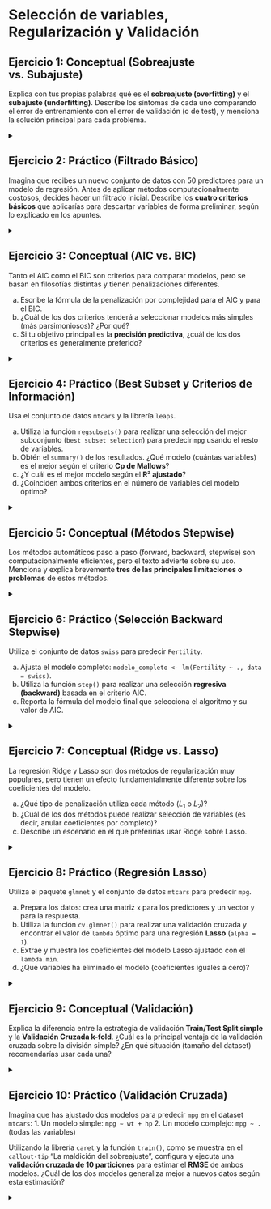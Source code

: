 # Selección de variables, Regularización y Validación

## Ejercicio 1: Conceptual (Sobreajuste vs. Subajuste)

Explica con tus propias palabras qué es el **sobreajuste (overfitting)** y el **subajuste (underfitting)**. Describe los síntomas de cada uno comparando el error de entrenamiento con el error de validación (o de test), y menciona la solución principal para cada problema.

<details>
<summary></summary>

**Sobreajuste (Overfitting):**

- **Definición**: El modelo aprende demasiado específicamente los datos de entrenamiento, incluyendo ruido y patrones espurios.
- **Síntomas**: Error de entrenamiento muy bajo, pero error de validación/test alto. Gran diferencia entre ambos errores.
- **Solución principal**: Reducir complejidad del modelo (menos variables, regularización, más datos).

**Subajuste (Underfitting):**

- **Definición**: El modelo es demasiado simple para capturar los patrones reales en los datos.
- **Síntomas**: Tanto el error de entrenamiento como el de validación son altos y similares.
- **Solución principal**: Aumentar complejidad del modelo (más variables, términos de interacción, modelos más flexibles).

Una imagen clásica ayuda a visualizar esto:

```r
# Simulación del gráfico clásico de sobreajuste vs subajuste
complejidad <- 1:20
set.seed(123)

# Error de entrenamiento (siempre decrece)
error_entrenamiento <- 10 * exp(-0.3 * complejidad) + rnorm(20, 0, 0.2)
error_entrenamiento <- pmax(error_entrenamiento, 0.5)  # Mínimo realista

# Error de validación (forma de U)
error_validacion <- 8 * exp(-0.2 * complejidad) + 0.15 * complejidad^1.5 + rnorm(20, 0, 0.3)
error_validacion <- pmax(error_validacion, 1)  # Mínimo realista

# Crear el gráfico
plot(complejidad, error_entrenamiento, type = "l", col = "blue", lwd = 2,
     ylim = c(0, max(c(error_entrenamiento, error_validacion)) + 1),
     xlab = "Complejidad del Modelo", 
     ylab = "Error",
     main = "Sobreajuste vs. Subajuste: Error de Entrenamiento vs. Validación")

lines(complejidad, error_validacion, col = "red", lwd = 2)

# Marcar el punto óptimo
punto_optimo <- which.min(error_validacion)
points(complejidad[punto_optimo], error_validacion[punto_optimo], 
       col = "darkgreen", pch = 19, cex = 1.5)

# Añadir leyenda
legend("topright", 
       legend = c("Error Entrenamiento", "Error Validación", "Punto Óptimo"),
       col = c("blue", "red", "darkgreen"),
       lty = c(1, 1, NA),
       pch = c(NA, NA, 19),
       lwd = 2)

# Añadir regiones
text(5, max(error_validacion) * 0.9, "SUBAJUSTE", col = "orange", cex = 1.2, font = 2)
text(15, max(error_validacion) * 0.7, "SOBREAJUSTE", col = "purple", cex = 1.2, font = 2)
```

> En el gráfico, a medida que aumenta la complejidad del modelo (hacia la derecha), el **error de entrenamiento** siempre baja. Sin embargo, el **error de validación** (el que realmente importa) baja hasta un punto óptimo y luego empieza a subir, indicando **sobreajuste**.

</details>

## Ejercicio 2: Práctico (Filtrado Básico)

Imagina que recibes un nuevo conjunto de datos con 50 predictores para un modelo de regresión. Antes de aplicar métodos computacionalmente costosos, decides hacer un filtrado inicial. Describe los **cuatro criterios básicos** que aplicarías para descartar variables de forma preliminar, según lo explicado en los apuntes.

<details>
<summary></summary>

Los **cuatro criterios básicos** para filtrado inicial son:

1. **Varianza casi cero**: Eliminar variables con varianza extremadamente baja o constantes.
2. **Correlación muy alta entre predictores**: Eliminar variables redundantes (correlación > 0.95).
3. **Muchos valores faltantes**: Eliminar variables con un porcentaje alto de datos perdidos.
4. **Irrelevancia teórica**: Eliminar variables que no tienen sentido conceptual para el problema (ej: ID, timestamps irrelevantes).

</details>

## Ejercicio 3: Conceptual (AIC vs. BIC)

Tanto el AIC como el BIC son criterios para comparar modelos, pero se basan en filosofías distintas y tienen penalizaciones diferentes.

a) Escribe la fórmula de la penalización por complejidad para el AIC y para el BIC.
b) ¿Cuál de los dos criterios tenderá a seleccionar modelos más simples (más parsimoniosos)? ¿Por qué?
c) Si tu objetivo principal es la **precisión predictiva**, ¿cuál de los dos criterios es generalmente preferido?

<details>
<summary></summary>

**a) Fórmulas de penalización:**

- **AIC**: $-2\log L + 2p$
- **BIC**: $-2\log L + p\log(n)$

Donde $p$ = número de parámetros, $n$ = número de observaciones.

**b) ¿Cuál selecciona modelos más simples?**
**BIC** tenderá a seleccionar modelos más parsimoniosos porque su penalización es más severa cuando $n > 8$ (ya que $\log(n) > 2$).

**c) Para precisión predictiva:**
**AIC** es generalmente preferido para precisión predictiva porque está más orientado a minimizar el error de predicción, mientras que BIC está más orientado a encontrar el "modelo verdadero".

</details>

## Ejercicio 4: Práctico (Best Subset y Criterios de Información)

Usa el conjunto de datos `mtcars` y la librería `leaps`.

a) Utiliza la función `regsubsets()` para realizar una selección del mejor subconjunto (`best subset selection`) para predecir `mpg` usando el resto de variables.
b) Obtén el `summary()` de los resultados. ¿Qué modelo (cuántas variables) es el mejor según el criterio **Cp de Mallows**?
c) ¿Y cuál es el mejor modelo según el **R² ajustado**?
d) ¿Coinciden ambos criterios en el número de variables del modelo óptimo?

<details>
<summary></summary>

**a) Best subset selection:**

```r
library(leaps)
regfit_full <- regsubsets(mpg ~ ., data = mtcars, nvmax = 10)
```

**b) Summary de resultados:**

```r
reg_summary <- summary(regfit_full)
print("Cp de Mallows por número de variables:")
print(reg_summary$cp)

# Mejor modelo según Cp
best_cp <- which.min(reg_summary$cp)
print(paste("Mejor modelo según Cp:", best_cp, "variables"))
```

**c) Mejor según R² ajustado:**

```r
print("R² ajustado por número de variables:")
print(reg_summary$adjr2)
best_adjr2 <- which.max(reg_summary$adjr2)
print(paste("Mejor modelo según R² ajustado:", best_adjr2, "variables"))
```

**d) ¿Coinciden?**

```r
print(paste("¿Coinciden Cp y R² adj?", best_cp == best_adjr2))
```

Para ver qué variables específicas selecciona cada modelo, podemos usar la función `coef()`:

```r
# Variables del mejor modelo según Cp (3 variables)
print("Mejores 3 variables (Cp):")
print(names(coef(regfit_full, id = 3)))

# Variables del mejor modelo según R² ajustado (5 variables)
print("Mejores 5 variables (R² adj):")
print(names(coef(regfit_full, id = 5)))
```

</details>

## Ejercicio 5: Conceptual (Métodos Stepwise)

Los métodos automáticos paso a paso (forward, backward, stepwise) son computacionalmente eficientes, pero el texto advierte sobre su uso. Menciona y explica brevemente **tres de las principales limitaciones o problemas** de estos métodos.

<details>
<summary></summary>

**Tres principales limitaciones:**

1. **Inestabilidad**: Pequeños cambios en los datos pueden llevar a modelos completamente diferentes. La selección puede ser muy sensible al orden de entrada/salida.

2. **Múltiples comparaciones**: Se realizan muchos tests sin ajuste por multiplicidad, inflando la tasa de error tipo I. Los p-valores ya no tienen su interpretación usual.

3. **Optimización local**: Los métodos stepwise pueden quedarse atrapados en óptimos locales y no encontrar el mejor conjunto global de variables.

</details>

## Ejercicio 6: Práctico (Selección Backward Stepwise)

Utiliza el conjunto de datos `swiss` para predecir `Fertility`.

a) Ajusta el modelo completo: `modelo_completo <- lm(Fertility ~ ., data = swiss)`.
b) Utiliza la función `step()` para realizar una selección **regresiva (backward)** basada en el criterio AIC.
c) Reporta la fórmula del modelo final que selecciona el algoritmo y su valor de AIC.

<details>
<summary></summary>

**a) Modelo completo:**

```r
modelo_completo <- lm(Fertility ~ ., data = swiss)
```

**b) Selección backward:**

```r
modelo_step <- step(modelo_completo, direction = "backward", trace = FALSE)
```

**c) Reporte de resultados:**

```r
print("Fórmula del modelo final:")
print(formula(modelo_step))
print(paste("AIC del modelo final:", round(AIC(modelo_step), 2)))
```

</details>

## Ejercicio 7: Conceptual (Ridge vs. Lasso)

La regresión Ridge y Lasso son dos métodos de regularización muy populares, pero tienen un efecto fundamentalmente diferente sobre los coeficientes del modelo.

a) ¿Qué tipo de penalización utiliza cada método ($L_1$ o $L_2$)?
b) ¿Cuál de los dos métodos puede realizar selección de variables (es decir, anular coeficientes por completo)?
c) Describe un escenario en el que preferirías usar Ridge sobre Lasso. 

<details>
<summary></summary>

**a) Tipo de penalización:**

- **Ridge**: Penalización $L_2$ (suma de cuadrados de coeficientes): $\lambda\sum\beta_j^2$
- **Lasso**: Penalización $L_1$ (suma de valores absolutos): $\lambda\sum|\beta_j|$

**b) ¿Cuál puede hacer selección de variables?**
**Lasso** puede anular coeficientes completamente (hacerlos exactamente cero), realizando selección automática de variables. Ridge solo los reduce hacia cero.

La diferencia se debe a la forma geométrica de sus restricciones. La restricción de Lasso (un rombo) tiene "esquinas", lo que permite que la solución óptima caiga sobre un eje, anulando el coeficiente de la otra variable. La restricción de Ridge (un círculo) es suave y no tiene esquinas, por lo que los coeficientes se acercan a cero pero nunca lo alcanzan.

**c) Escenario para preferir Ridge:**
Cuando hay muchas variables con efectos pequeños pero reales, y queremos mantenerlas todas con coeficientes reducidos. Por ejemplo, en genómica donde miles de genes pueden tener efectos pequeños pero relevantes.

</details>

## Ejercicio 8: Práctico (Regresión Lasso)

Utiliza el paquete `glmnet` y el conjunto de datos `mtcars` para predecir `mpg`.

a) Prepara los datos: crea una matriz `x` para los predictores y un vector `y` para la respuesta.
b) Utiliza la función `cv.glmnet()` para realizar una validación cruzada y encontrar el valor de `lambda` óptimo para una regresión **Lasso** (`alpha = 1`).
c) Extrae y muestra los coeficientes del modelo Lasso ajustado con el `lambda.min`.
d) ¿Qué variables ha eliminado el modelo (coeficientes iguales a cero)?

<details>
<summary></summary>

**a) Preparar datos:**

```r
library(glmnet)
x <- model.matrix(mpg ~ ., mtcars)[, -1]  # Remover intercepto
y <- mtcars$mpg
```

**b) Validación cruzada para Lasso:**

```r
set.seed(123)
cv_lasso <- cv.glmnet(x, y, alpha = 1)  # alpha = 1 para Lasso
plot(cv_lasso)
```

**Interpretación del gráfico:** El gráfico muestra el Error Cuadrático Medio (MSE) de la validación cruzada en el eje Y para diferentes valores de penalización en el eje X (logaritmo de lambda). La primera línea de puntos vertical (`lambda.min`) indica el valor de lambda que minimiza el error. La segunda línea (`lambda.1se`) es una opción más parsimoniosa que se encuentra a un error estándar del mínimo. Los números en la parte superior indican cuántas variables se mantienen en el modelo para cada nivel de penalización.

**c) Coeficientes con lambda óptimo:**

```r
lambda_min <- cv_lasso$lambda.min
coef_lasso <- coef(cv_lasso, s = lambda_min)
print("Coeficientes del modelo Lasso:")
print(coef_lasso)
```

**d) Variables eliminadas:**

```r
variables_eliminadas <- rownames(coef_lasso)[coef_lasso[,1] == 0 & rownames(coef_lasso) != "(Intercept)"]
print("Variables eliminadas (coeficientes = 0):")
print(variables_eliminadas)
```

</details>

## Ejercicio 9: Conceptual (Validación)

Explica la diferencia entre la estrategia de validación **Train/Test Split simple** y la **Validación Cruzada k-fold**. ¿Cuál es la principal ventaja de la validación cruzada sobre la división simple? ¿En qué situación (tamaño del dataset) recomendarías usar cada una?

<details>
<summary></summary>

**Train/Test Split Simple:**

- Se divide el dataset una sola vez en entrenamiento y test
- Se entrena en train, se evalúa en test
- **Ventaja**: Rápido y simple
- **Desventaja**: La estimación del error puede ser inestable y depender de la división específica

**Validación Cruzada k-fold:**

- Se divide el dataset en k particiones
- Se entrena k veces, usando k-1 particiones para entrenar y 1 para validar
- Se promedia el error de las k evaluaciones
- **Ventaja principal**: Estimación más estable y menos dependiente de una división particular

**Cuándo usar cada una:**

- **Train/Test simple**: Datasets grandes (>10,000 observaciones) donde la estabilidad no es crítica
- **Validación cruzada**: Datasets pequeños o medianos donde necesitamos estimaciones estables del rendimiento


</details>

## Ejercicio 10: Práctico (Validación Cruzada)

Imagina que has ajustado dos modelos para predecir `mpg` en el dataset `mtcars`:
1.  Un modelo simple: `mpg ~ wt + hp`
2.  Un modelo complejo: `mpg ~ .` (todas las variables)

Utilizando la librería `caret` y la función `train()`, como se muestra en el `callout-tip` "La maldición del sobreajuste", configura y ejecuta una **validación cruzada de 10 particiones** para estimar el **RMSE** de ambos modelos. ¿Cuál de los dos modelos generaliza mejor a nuevos datos según esta estimación?

<details>
<summary></summary>

```r
# Configurar validación cruzada
library(caret)
set.seed(123)

# Configuración de CV
ctrl <- trainControl(
  method = "cv",
  number = 10,
  verboseIter = FALSE
)

# Modelo simple
modelo_simple <- train(
  mpg ~ wt + hp,
  data = mtcars,
  method = "lm",
  trControl = ctrl
)

# Modelo complejo
modelo_complejo <- train(
  mpg ~ .,
  data = mtcars,
  method = "lm",
  trControl = ctrl
)

# Comparar resultados
print("RMSE - Modelo Simple:")
print(modelo_simple$results$RMSE)

print("RMSE - Modelo Complejo:")
print(modelo_complejo$results$RMSE)

# Conclusión
if(modelo_simple$results$RMSE < modelo_complejo$results$RMSE) {
  print("El modelo simple generaliza mejor")
} else {
  print("El modelo complejo generaliza mejor")
}
```

</details>

